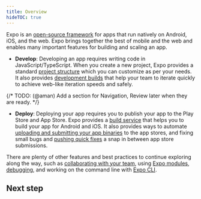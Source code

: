 ```yaml
---
title: Overview
hideTOC: true
---
```



Expo is an [open-source framework](https://github.com/expo/expo/) for apps that run natively on Android, iOS, and the web. Expo brings together the best of mobile and the web and enables many important features for building and scaling an app.

- **Develop**: Developing an app requires writing code in JavaScript/TypeScript. When you create a new project, Expo provides a standard [project structure](/develop/project-structure) which you can customize as per your needs. It also provides [development builds](/develop/development-builds/introduction) that help your team to iterate quickly to achieve web-like iteration speeds and safely.

{/* TODO: (@aman) Add a section for Navigation, Review later when they are ready. */}

- **Deploy**: Deploying your app requires you to publish your app to the Play Store and App Store. Expo provides a [build service](/deploy/build-project/) that helps you to build your app for Android and iOS. It also provides ways to automate [uploading and submitting your app binaries](/deploy/submit-to-app-stores) to the app stores, and fixing small bugs and [pushing quick fixes](/deploy/instant-updates) a snap in between app store submissions.

There are plenty of other features and best practices to continue exploring along the way, such as [collaborating with your team](/accounts/account-types/#organizations), using [Expo modules](/versions/latest/), [debugging](/debugging/runtime-issues/), and working on the command line with [Expo CLI](/workflow/expo-cli).

## Next step

<BoxLink
  title="Getting started"
  description="If you are new to Expo or looking to get started with a new project, check out the Getting started section."
  href="/get-started/installation"
/>
